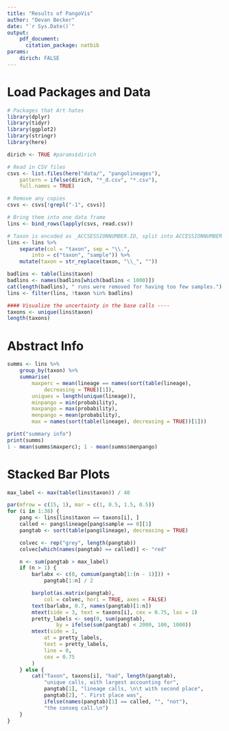 ```yaml
---
title: "Results of PangoVis"
author: "Devan Becker"
date: "`r Sys.Date()`"
output:
    pdf_document:
      citation_package: natbib
params:
    dirich: FALSE
---
```



# Load Packages and Data

```r
# Packages that Art hates
library(dplyr)
library(tidyr)
library(ggplot2)
library(stringr)
library(here)

dirich <- TRUE #params$dirich

# Read in CSV files
csvs <- list.files(here("data/", "pangolineages"),
    pattern = ifelse(dirich, "*_d.csv", "*.csv"),
    full.names = TRUE)

# Remove any copies
csvs <- csvs[!grepl("-1", csvs)]

# Bring them into one data frame
lins <- bind_rows(lapply(csvs, read.csv))

# Taxon is encoded as _ACCSESSIONNUMBER.ID, split into ACCESSIONNUMBER and ID
lins <- lins %>%
    separate(col = "taxon", sep = "\\.",
        into = c("taxon", "sample")) %>%
    mutate(taxon = str_replace(taxon, "\\_", ""))

badlins <- table(lins$taxon)
badlins <- names(badlins[which(badlins < 1000)])
cat(length(badlins), " runs were removed for having too few samples.")
lins <- filter(lins, !taxon %in% badlins)

#### Visualize the uncertainty in the base calls ----
taxons <- unique(lins$taxon)
length(taxons)

```

# Abstract Info

```r
summs <- lins %>%
    group_by(taxon) %>%
    summarise(
        maxperc = mean(lineage == names(sort(table(lineage),
            decreasing = TRUE)[1]),
        uniques = length(unique(lineage)),
        minpango = min(probability),
        maxpango = max(probability),
        menpango = mean(probability),
        max = names(sort(table(lineage), decreasing = TRUE))[1]))

print("summary info")
print(summs)
1 - mean(summs$maxperc); 1 - mean(summs$menpango)
```

# Stacked Bar Plots

```r
max_label <- max(table(lins$taxon)) / 40

par(mfrow = c(15, 1), mar = c(1, 0.5, 1.5, 0.5))
for (i in 1:38) {
    pang <- lins[lins$taxon == taxons[i], ]
    called <- pang$lineage[pang$sample == 0][1]
    pangtab <- sort(table(pang$lineage), decreasing = TRUE)

    colvec <- rep("grey", length(pangtab))
    colvec[which(names(pangtab) == called)] <- "red"

    n <- sum(pangtab > max_label)
    if (n > 1) {
        barlabx <- c(0, cumsum(pangtab[1:(n - 1)])) +
            pangtab[1:n] / 2

        barplot(as.matrix(pangtab),
            col = colvec, hori = TRUE, axes = FALSE)
        text(barlabx, 0.7, names(pangtab)[1:n])
        mtext(side = 3, text = taxons[i], cex = 0.75, las = 1)
        pretty_labels <- seq(0, sum(pangtab),
                by = ifelse(sum(pangtab) < 2000, 100, 1000))
        mtext(side = 1,
            at = pretty_labels,
            text = pretty_labels,
            line = 0,
            cex = 0.75
        )
    } else {
        cat("Taxon", taxons[i], "had", length(pangtab),
            "unique calls, with largest accounting for",
            pangtab[1], "lineage calls, \n\t with second place",
            pangtab[2], ". First place was",
            ifelse(names(pangtab)[1] == called, "", "not"),
            "the conseq call.\n")
    }
}
```
